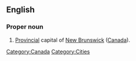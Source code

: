 ==English==
===Proper noun===
{{en-proper noun}}

# [[provincial|Provincial]] capital of [[New Brunswick]] ([[Canada]]).

[[Category:Canada]]
[[Category:Cities]]